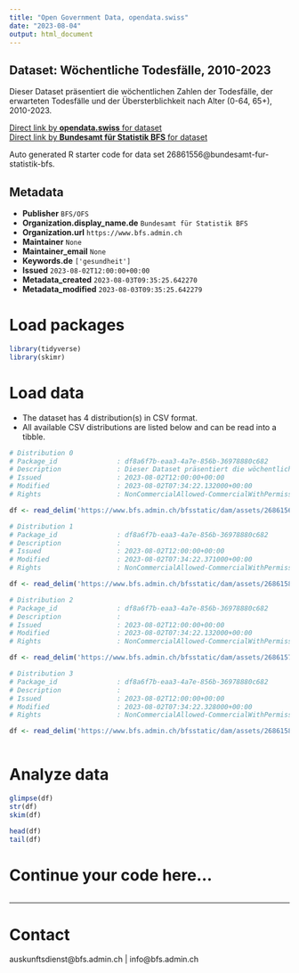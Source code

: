 ```yaml
---
title: "Open Government Data, opendata.swiss"
date: "2023-08-04"
output: html_document
---
```


## Dataset: Wöchentliche Todesfälle, 2010-2023

Dieser Dataset präsentiert die wöchentlichen Zahlen der Todesfälle, der erwarteten Todesfälle und der Übersterblichkeit nach Alter (0-64, 65+), 2010-2023.

[Direct link by **opendata.swiss** for dataset](https://opendata.swiss/de/dataset/wochentliche-todesfalle-2010-2023)<br>
[Direct link by **Bundesamt für Statistik BFS** for dataset](https://www.bfs.admin.ch/asset/de/ts-d-14.03.04.03-wr)

Auto generated R starter code for data set 26861556@bundesamt-fur-statistik-bfs.

## Metadata

- **Publisher** `BFS/OFS`
- **Organization.display_name.de** `Bundesamt für Statistik BFS`
- **Organization.url** `https://www.bfs.admin.ch`
- **Maintainer** `None`
- **Maintainer_email** `None`
- **Keywords.de** `['gesundheit']`
- **Issued** `2023-08-02T12:00:00+00:00`
- **Metadata_created** `2023-08-03T09:35:25.642270`
- **Metadata_modified** `2023-08-03T09:35:25.642279`


# Load packages

```r

library(tidyverse)
library(skimr)

```

# Load data

-   The dataset has 4 distribution(s) in CSV format.
-   All available CSV distributions are listed below and can be read into a tibble.

```r

# Distribution 0
# Package_id               : df8a6f7b-eaa3-4a7e-856b-36978880c682
# Description              : Dieser Dataset präsentiert die wöchentlichen Zahlen der Todesfälle, der erwarteten Todesfälle und der Übersterblichkeit nach Alter (0-64, 65+), 2010-2023.
# Issued                   : 2023-08-02T12:00:00+00:00
# Modified                 : 2023-08-02T07:34:22.132000+00:00
# Rights                   : NonCommercialAllowed-CommercialWithPermission-ReferenceRequired

df <- read_delim('https://www.bfs.admin.ch/bfsstatic/dam/assets/26861568/master')

# Distribution 1
# Package_id               : df8a6f7b-eaa3-4a7e-856b-36978880c682
# Description              : 
# Issued                   : 2023-08-02T12:00:00+00:00
# Modified                 : 2023-08-02T07:34:22.371000+00:00
# Rights                   : NonCommercialAllowed-CommercialWithPermission-ReferenceRequired

df <- read_delim('https://www.bfs.admin.ch/bfsstatic/dam/assets/26861583/master')

# Distribution 2
# Package_id               : df8a6f7b-eaa3-4a7e-856b-36978880c682
# Description              : 
# Issued                   : 2023-08-02T12:00:00+00:00
# Modified                 : 2023-08-02T07:34:22.132000+00:00
# Rights                   : NonCommercialAllowed-CommercialWithPermission-ReferenceRequired

df <- read_delim('https://www.bfs.admin.ch/bfsstatic/dam/assets/26861574/master')

# Distribution 3
# Package_id               : df8a6f7b-eaa3-4a7e-856b-36978880c682
# Description              : 
# Issued                   : 2023-08-02T12:00:00+00:00
# Modified                 : 2023-08-02T07:34:22.328000+00:00
# Rights                   : NonCommercialAllowed-CommercialWithPermission-ReferenceRequired

df <- read_delim('https://www.bfs.admin.ch/bfsstatic/dam/assets/26861580/master')



```

# Analyze data

```r

glimpse(df)
str(df)
skim(df)

head(df)
tail(df)

```

# Continue your code here...

```r

```

------------------------------------------------------------------------

# Contact

auskunftsdienst@bfs.admin.ch | info@bfs.admin.ch

